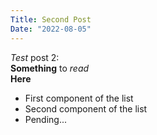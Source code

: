 ```yaml
---
Title: Second Post 
Date: "2022-08-05"
---
```


*Test* post 2: <br />
**Something** to *read* <br />
**Here**

- First component of the list
- Second component of the list
- Pending...

